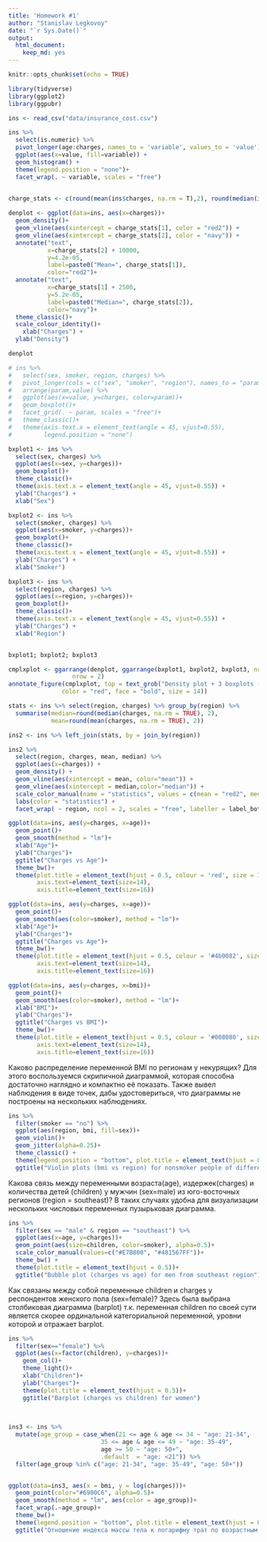 ```yaml
---
title: 'Homework #1'
author: "Stanislav Legkovoy"
date: "`r Sys.Date()`"
output: 
  html_document: 
    keep_md: yes
---
```


```r
knitr::opts_chunk$set(echo = TRUE)

library(tidyverse)
library(ggplot2)
library(ggpubr)
```

```r

ins <- read_csv("data/insurance_cost.csv")
```

```r
ins %>% 
  select(is.numeric) %>% 
  pivot_longer(age:charges, names_to = 'variable', values_to = 'value') %>% 
  ggplot(aes(x=value, fill=variable)) +
  geom_histogram() + 
  theme(legend.position = "none")+
  facet_wrap(. ~ variable, scales = "free")
  
```

```r

charge_stats <- c(round(mean(ins$charges, na.rm = T),2), round(median(ins$charges, na.rm = T), 2)) 

denplot <- ggplot(data=ins, aes(x=charges))+
  geom_density()+
  geom_vline(aes(xintercept = charge_stats[1], color = "red2")) +
  geom_vline(aes(xintercept = charge_stats[2], color = "navy")) +
  annotate("text",
           x=charge_stats[2] + 10000, 
           y=4.2e-05,
           label=paste0("Mean=", charge_stats[1]),
           color="red2")+
  annotate("text",
           x=charge_stats[1] + 2500, 
           y=5.2e-05,
           label=paste0("Median=", charge_stats[2]),
           color="navy")+
  theme_classic()+
  scale_colour_identity()+
    xlab("Charges") +
  ylab("Density")

denplot
```

```r

# ins %>% 
#   select(sex, smoker, region, charges) %>% 
#   pivot_longer(cols = c("sex", "smoker", "region"), names_to = "param") %>% 
#   arrange(param,value) %>% 
#   ggplot(aes(x=value, y=charges, color=param))+
#   geom_boxplot()+
#   facet_grid(. ~ param, scales = "free")+
#   theme_classic()+
#   theme(axis.text.x = element_text(angle = 45, vjust=0.55),
#         legend.position = "none")

bxplot1 <- ins %>% 
  select(sex, charges) %>% 
  ggplot(aes(x=sex, y=charges))+
  geom_boxplot()+
  theme_classic()+
  theme(axis.text.x = element_text(angle = 45, vjust=0.55)) +
  ylab("Charges") +
  xlab("Sex")

bxplot2 <- ins %>% 
  select(smoker, charges) %>% 
  ggplot(aes(x=smoker, y=charges))+
  geom_boxplot()+
  theme_classic()+
  theme(axis.text.x = element_text(angle = 45, vjust=0.55)) +
  ylab("Charges") +
  xlab("Smoker")

bxplot3 <- ins %>% 
  select(region, charges) %>% 
  ggplot(aes(x=region, y=charges))+
  geom_boxplot()+
  theme_classic()+
  theme(axis.text.x = element_text(angle = 45, vjust=0.55)) +
  ylab("Charges") +
  xlab("Region")


bxplot1; bxplot2; bxplot3

```

```r

cmplxplot <- ggarrange(denplot, ggarrange(bxplot1, bxplot2, bxplot3, ncol=3), 
                  nrow = 2)
annotate_figure(cmplxplot, top = text_grob("Density plot + 3 boxplots (Charges vs Sex, Smoker & Region)", 
               color = "red", face = "bold", size = 14))

```

```r

stats <- ins %>% select(region, charges) %>% group_by(region) %>% 
  summarise(median=round(median(charges, na.rm = TRUE), 2), 
            mean=round(mean(charges, na.rm = TRUE), 2))

ins2 <- ins %>% left_join(stats, by = join_by(region))

ins2 %>%
  select(region, charges, mean, median) %>% 
  ggplot(aes(x=charges)) +
  geom_density() +
  geom_vline(aes(xintercept = mean, color="mean")) +
  geom_vline(aes(xintercept = median,color="median")) +
  scale_color_manual(name = "statistics", values = c(mean = "red2", median = "navy"))+
  labs(color = "statistics") +
  facet_wrap( ~ region, ncol = 2, scales = "free", labeller = label_both)


```

```r
ggplot(data=ins, aes(y=charges, x=age))+
  geom_point()+
  geom_smooth(method = "lm")+
  xlab("Age")+
  ylab("Charges")+
  ggtitle("Charges vs Age")+
  theme_bw()+
  theme(plot.title = element_text(hjust = 0.5, colour = 'red', size = 18),
        axis.text=element_text(size=14),
        axis.title=element_text(size=16))

ggplot(data=ins, aes(y=charges, x=age))+
  geom_point()+
  geom_smooth(aes(color=smoker), method = "lm")+
  xlab("Age")+
  ylab("Charges")+
  ggtitle("Charges vs Age")+
  theme_bw()+
  theme(plot.title = element_text(hjust = 0.5, colour = '#4b0082', size = 18),
        axis.text=element_text(size=14),
        axis.title=element_text(size=16))

```

```r

ggplot(data=ins, aes(y=charges, x=bmi))+
  geom_point()+
  geom_smooth(aes(color=smoker), method = "lm")+
  xlab("BMI")+
  ylab("Charges")+
  ggtitle("Charges vs BMI")+
  theme_bw()+
  theme(plot.title = element_text(hjust = 0.5, colour = '#008080', size = 18),
        axis.text=element_text(size=14),
        axis.title=element_text(size=16))

```

Каково распределение переменной BMI по регионам у некурящих? Для этого воспользуемся скрипичной диаграммой, которая способна достаточно наглядно и компактно её показать. Также вывел наблюдения в виде точек, дабы удостовериться, что диаграммы не построены на нескольких наблюдениях.

```r

ins %>% 
  filter(smoker == "no") %>% 
  ggplot(aes(region, bmi, fill=sex))+
  geom_violin()+
  geom_jitter(alpha=0.25)+
  theme_classic() +
  theme(legend.position = "bottom", plot.title = element_text(hjust = 0.5))+
  ggtitle("Violin plots (bmi vs region) for nonsmoker people of different sex")

```

Какова связь между переменными возраста(age), издержек(charges) и количества детей (children) у мужчин (sex=male) из юго-восточных регионов (region = southeast)? В таких случаях удобна для визуализации нескольких числовых переменных пузырьковая диаграмма.

```r
ins %>% 
  filter(sex == "male" & region == "southeast") %>%   
  ggplot(aes(x=age, y=charges))+
  geom_point(aes(size=children, color=smoker), alpha=0.5)+
  scale_color_manual(values=c("#E7B800", "#481567FF"))+
  theme_bw() +
  theme(plot.title = element_text(hjust = 0.5))+
  ggtitle("Bubble plot (charges vs age) for men from southeast region")

```

Как связаны между собой переменные children и charges у респондентов женского пола (sex=female)? Здесь была выбрана столбиковая диаграмма (barplot) т.к. переменная children по своей сути является скорее ординальной категориальной переменной, уровни которой и отражает barplot.

```r

ins %>% 
  filter(sex=="female") %>% 
  ggplot(aes(x=factor(children), y=charges))+
    geom_col()+
    theme_light()+
    xlab("Children")+
    ylab("Charges")+
    theme(plot.title = element_text(hjust = 0.5))+
    ggtitle("Barplot (charges vs children) for women")
  
  
```

```r
ins3 <- ins %>% 
  mutate(age_group = case_when(21 <= age & age <= 34 ~ "age: 21-34",
                          35 <= age & age <= 49 ~ "age: 35-49",
                          age >= 50 ~ "age: 50+",
                          .default  = "age: <21")) %>% 
  filter(age_group %in% c("age: 21-34", "age: 35-49", "age: 50+"))


ggplot(data=ins3, aes(x = bmi, y = log(charges)))+
  geom_point(color="#6900C6", alpha=0.5)+
  geom_smooth(method = "lm", aes(color = age_group))+
  facet_wrap(.~age_group)+
  theme_bw()+
  theme(legend.position = "bottom", plot.title = element_text(hjust = 0.5))+
  ggtitle("Отношение индекса массы тела к логарифму трат по возрастным группам")


```


